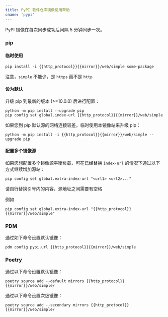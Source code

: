 ```yaml
---
title: PyPI 软件仓库镜像使用帮助
cname: 'pypi'
---
```


PyPI 镜像在每次同步成功后间隔 5 分钟同步一次。

### pip

#### 临时使用

<CodeBlock>

```
pip install -i {{http_protocol}}{{mirror}}/web/simple some-package
```

</CodeBlock>

注意，`simple` 不能少，是 `https` 而不是 `http`

#### 设为默认

升级 pip 到最新的版本 (>=10.0.0) 后进行配置：

<CodeBlock>

```
python -m pip install --upgrade pip
pip config set global.index-url {{http_protocol}}{{mirror}}/web/simple
```

</CodeBlock>

如果您到 pip 默认源的网络连接较差，临时使用本镜像站来升级 pip：

<CodeBlock>

```
python -m pip install -i {{http_protocol}}{{mirror}}/web/simple --upgrade pip
```

</CodeBlock>

#### 配置多个镜像源

如果您想配置多个镜像源平衡负载，可在已经替换 `index-url` 的情况下通过以下方式继续增加源站：

```
pip config set global.extra-index-url "<url1> <url2>..."
```

请自行替换引号内的内容，源地址之间需要有空格

例如

<CodeBlock>

```
pip config set global.extra-index-url "{{http_protocol}}{{mirror}}/web/simple"
```

</CodeBlock>

### PDM

通过如下命令设置默认镜像：

<CodeBlock>

```
pdm config pypi.url {{http_protocol}}{{mirror}}/web/simple
```

</CodeBlock>

### Poetry

通过以下命令设置默认镜像：

<CodeBlock>

```
poetry source add --default mirrors {{http_protocol}}{{mirror}}/web/simple/
```

</CodeBlock>

通过以下命令设置次级镜像：

<CodeBlock>

```
poetry source add --secondary mirrors {{http_protocol}}{{mirror}}/web/simple/
```

</CodeBlock>
